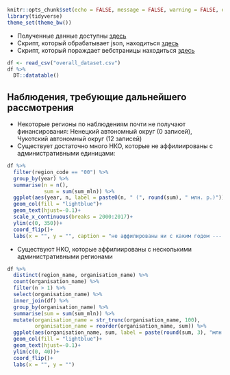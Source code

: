 ```r
knitr::opts_chunk$set(echo = FALSE, message = FALSE, warning = FALSE, error = FALSE)
library(tidyverse)
theme_set(theme_bw())
```

* Полученные данные доступны [здесь](https://github.com/agricolamz/2018.11.24-25_PublicData_hakathon_8/blob/master/overall_dataset.csv)
* Скрипт, который обрабатывает json, находиться [здесь](https://github.com/agricolamz/2018.11.24-25_PublicData_hakathon_8/blob/master/get_data.R)
* Скрипт, который пораждает вебстраницы находиться [здесь](https://github.com/agricolamz/2018.11.24-25_PublicData_hakathon_8/blob/master/site_generater/site_generater.R)

```r
df <- read_csv("overall_dataset.csv") 
df %>% 
  DT::datatable()
```

## Наблюдения, требующие дальнейшего рассмотрения

* Некоторые регионы по наблюдениям почти не получают финансирования: Ненецкий автономный округ (0 записей), Чукотский автономный округ (12 записей)
* Существует достаточно много НКО, которые не аффилиированы с административными единицами:

```r
df %>% 
  filter(region_code == "00") %>% 
  group_by(year) %>% 
  summarise(n = n(),
            sum = sum(sum_mln)) %>% 
  ggplot(aes(year, n, label = paste0(n, " (", round(sum), " млн. р.)")))+
  geom_col(fill = "lightblue")+
  geom_text(hjust=-0.1)+
  scale_x_continuous(breaks = 2000:2017)+
  ylim(c(0, 350))+
  coord_flip()+
  labs(x = "", y = "", caption = "не аффилированы ни с каким годом --- 56")
```

* Существуют НКО, которые аффилиированы с несколькими административными регионами

```r
df %>% 
  distinct(region_name, organisation_name) %>% 
  count(organisation_name) %>% 
  filter(n > 1) %>% 
  select(organisation_name) %>% 
  inner_join(df) %>% 
  group_by(organisation_name) %>% 
  summarise(sum = sum(sum_mln)) %>% 
  mutate(organisation_name = str_trunc(organisation_name, 100),
         organisation_name = reorder(organisation_name, sum)) %>% 
  ggplot(aes(organisation_name, sum, label = paste(round(sum, 3), "млн. р."))) + 
  geom_col(fill = "lightblue")+
  geom_text(hjust=-0.1)+
  ylim(c(0, 40))+
  coord_flip()+
  labs(x = "", y = "")
```

